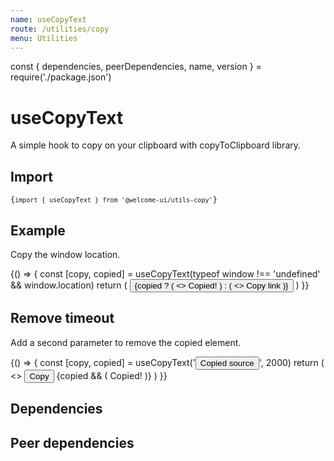 ```yaml
---
name: useCopyText
route: /utilities/copy
menu: Utilities
---
```


const { dependencies, peerDependencies, name, version } = require('./package.json')

# useCopyText

A simple hook to copy on your clipboard with copyToClipboard library.

<TagVersion version={version} name={name} />

## Import

<Code>{`import { useCopyText } from '@welcome-ui/utils-copy'`}</Code>

## Example

Copy the window location.

<Playground>
  {() => {
    const [copy, copied] = useCopyText(typeof window !== 'undefined' && window.location)
    return (
      <Button onClick={copy}>
        {copied ? (
          <>
            <CheckIcon />
            <span>Copied!</span>
          </>
        ) : (
          <>
            <LinkIcon />
            <span>Copy link</span>
          </>
        )}
      </Button>
    )
  }}
</Playground>

## Remove timeout

Add a second parameter to remove the copied element.

<Playground>
  {() => {
    const [copy, copied] = useCopyText('<Button>Copied source</Button>', 2000)
    return (
      <>
        <Button variant="primary-warning" onClick={copy}>
          <SourceIcon />
          <span>Copy</span>
        </Button>
        {copied && (
          <Box mt="sm">
            <CheckIcon color="success.500" /> Copied!
          </Box>
        )}
      </>
    )
  }}
</Playground>

## Dependencies

<Dependencies dependencies={dependencies} />

## Peer dependencies

<Dependencies dependencies={peerDependencies} />
